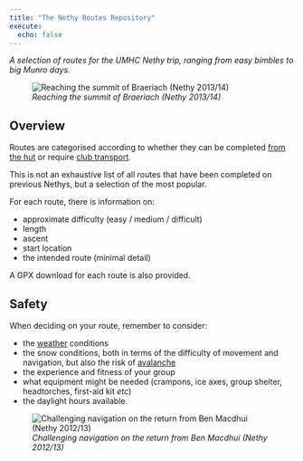 ```yaml
---
title: "The Nethy Routes Repository"
execute:
  echo: false
---
```

*A selection of routes for the UMHC Nethy trip, ranging from easy bimbles to big Munro days.*

![*Reaching the summit of Braeriach (Nethy 2013/14)*](./images/braeriach.JPG)

## Overview

Routes are categorised according to whether they can be completed [from the hut](hut.qmd) or require [club transport](transport.qmd).

This is not an exhaustive list of all routes that have been completed on previous Nethys, but a selection of the most popular. 

For each route, there is information on: 

- approximate difficulty (easy / medium / difficult)
- length
- ascent 
- start location
- the intended route (minimal detail)

A GPX download for each route is also provided. 

## Safety

When deciding on your route, remember to consider:

- the [weather](https://www.mwis.org.uk/forecasts/scottish/cairngorms-np-and-monadhliath) conditions
- the snow conditions, both in terms of the difficulty of movement and navigation, but also the risk of [avalanche](https://www.sais.gov.uk/northern-cairngorms/)
- the experience and fitness of your group
- what equipment might be needed (crampons, ice axes, group shelter, headtorches, first-aid kit *etc*)
- the daylight hours available. 

![*Challenging navigation on the return from Ben Macdhui (Nethy 2012/13)*](./images/white-out.JPG)